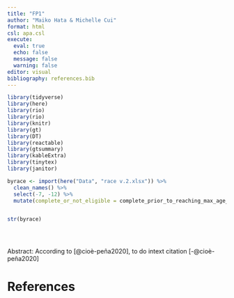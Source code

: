 ```yaml
---
title: "FP1"
author: "Maiko Hata & Michelle Cui"
format: html
csl: apa.csl
execute: 
  eval: true 
  echo: false
  message: false 
  warning: false
editor: visual
bibliography: references.bib
---
```

```r
library(tidyverse)
library(here)
library(rio)
library(rio)
library(knitr)
library(gt)
library(DT)
library(reactable)
library(gtsummary)
library(kableExtra)
library(tinytex)
library(janitor)

```

```r
byrace <- import(here("Data", "race v.2.xlsx")) %>% 
  clean_names() %>% 
  select(-7, -12) %>% 
  mutate(complete_or_not_eligible = complete_prior_to_reaching_max_age_for_part_c + not_eligible_for_part_b_exit_with_no_referrals + not_eligible_for_part_b_exit_with_referrals_to_other_programs)


str(byrace)

           
```

```r


```


Abstract: According to [@cioè-peña2020], to do intext citation [-@cioè-peña2020]

\newpage

# References 

